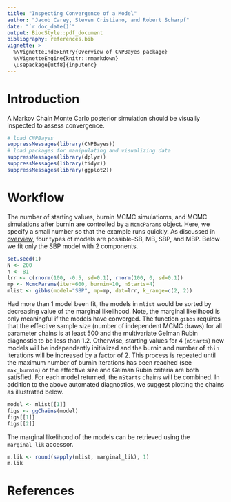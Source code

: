 ```yaml
---
title: "Inspecting Convergence of a Model"
author: "Jacob Carey, Steven Cristiano, and Robert Scharpf"
date: "`r doc_date()`"
output: BiocStyle::pdf_document
bibliography: references.bib
vignette: >
  %\VignetteIndexEntry{Overview of CNPBayes package}
  %\VignetteEngine{knitr::rmarkdown}
  \usepackage[utf8]{inputenc} 
---
```


# Introduction

A Markov Chain Monte Carlo posterior simulation should be visually inspected to assess convergence.

```r
# load CNPBayes
suppressMessages(library(CNPBayes))
# load packages for manipulating and visualizing data
suppressMessages(library(dplyr))
suppressMessages(library(tidyr))
suppressMessages(library(ggplot2))
```

# Workflow

The number of starting values, burnin MCMC simulatioms, and MCMC simulations
after burnin are controlled by a `McmcParams` object. Here, we specify a small
number so that the example runs quickly. As discussed in [overview](Overview.Rmd), four types of models are possible--SB, MB, SBP, and MBP.  Below we fit only the SBP model with 2 components.

```r
set.seed(1)
N <- 200
n <- 81
lrr <- c(rnorm(100, -0.5, sd=0.1), rnorm(100, 0, sd=0.1))
mp <- McmcParams(iter=600, burnin=10, nStarts=4)
mlist <- gibbs(model="SBP", mp=mp, dat=lrr, k_range=c(2, 2))
```

Had more than 1 model been fit, the models in `mlist` would be sorted by decreasing value of the marginal likelihood.  Note, the marginal likelihood is only meaningful if the models have converged.  The function `gibbs` requires that the effective sample size (number of independent MCMC draws) for all parameter chains is at least 500 and the multivariate Gelman Rubin diagnostic to be less than 1.2.  Otherwise, starting values for 4 (`nStarts`) new models will be independently initialized and the burnin and number of `thin` iterations will be increased by a factor of 2.  This process is repeated until the maximum number of burnin iterations has been reached (see `max_burnin`) or the effective size and Gelman Rubin criteria are both satisfied.  For each model returned, the `nStarts` chains will be combined.  In addition to the above automated diagnostics, we suggest plotting the chains as illustrated below.

```r
model <- mlist[[1]]
figs <- ggChains(model)
figs[[1]]
figs[[2]]
```

The marginal likelihood of the models can be retrieved using the `marginal_lik` accessor.

```r
m.lik <- round(sapply(mlist, marginal_lik), 1)
m.lik
```

# References
